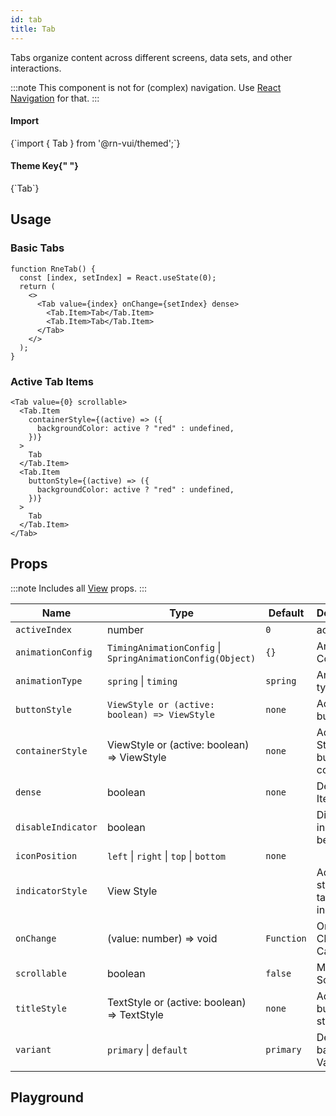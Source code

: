 ```yaml
---
id: tab
title: Tab
---
```



<IconsStyle />

Tabs organize content across different screens, data sets, and other interactions.

:::note
This component is not for (complex) navigation. Use [React Navigation](https://reactnavigation.org) for that.
:::

<div class="row inline-flex-center">
  <div class="col col--3">
    <h4>Import</h4>
  </div>
  <div class="col col--9">
    <CodeBlock>{`import { Tab } from '@rn-vui/themed';`}</CodeBlock>
  </div>
  <div class="col col--3">
    <h4>
      Theme Key{" "}
      <a href="../customizing#using-themeprovider">
        <BiInfoCircle />
      </a>
    </h4>
  </div>
  <div class="col col--9">
    <CodeBlock>{`Tab`}</CodeBlock>
  </div>
</div>

## Usage

### Basic Tabs

```tsx live
function RneTab() {
  const [index, setIndex] = React.useState(0);
  return (
    <>
      <Tab value={index} onChange={setIndex} dense>
        <Tab.Item>Tab</Tab.Item>
        <Tab.Item>Tab</Tab.Item>
      </Tab>
    </>
  );
}
```

### Active Tab Items

```tsx live
<Tab value={0} scrollable>
  <Tab.Item
    containerStyle={(active) => ({
      backgroundColor: active ? "red" : undefined,
    })}
  >
    Tab
  </Tab.Item>
  <Tab.Item
    buttonStyle={(active) => ({
      backgroundColor: active ? "red" : undefined,
    })}
  >
    Tab
  </Tab.Item>
</Tab>
```

<Usage />

## Props

:::note
Includes all [View](https://reactnative.dev/docs/view#props) props.
:::

<div class='table-responsive'>

| Name               | Type                                                       | Default    | Description                              |
| ------------------ | ---------------------------------------------------------- | ---------- | ---------------------------------------- |
| `activeIndex`      | number                                                     | `0`        | active index                             |
| `animationConfig`  | `TimingAnimationConfig` \| `SpringAnimationConfig(Object)` | `{}`       | Animation Config                         |
| `animationType`    | `spring` \| `timing`                                       | `spring`   | Animation type                           |
| `buttonStyle`      | `ViewStyle or (active: boolean) => ViewStyle`              | `none`     | Additional button style                  |
| `containerStyle`   | ViewStyle or (active: boolean) => ViewStyle                | `none`     | Additional Styling for button container. |
| `dense`            | boolean                                                    | `none`     | Dense Tab Item                           |
| `disableIndicator` | boolean                                                    |            | Disable the indicator below.             |
| `iconPosition`     | `left` \| `right` \| `top` \| `bottom`                     | `none`     |                                          |
| `indicatorStyle`   | View Style                                                 |            | Additional styling for tab indicator.    |
| `onChange`         | (value: number) => void                                    | `Function` | On Index Change Callback.                |
| `scrollable`       | boolean                                                    | `false`    | Makes Tab Scrolling                      |
| `titleStyle`       | TextStyle or (active: boolean) => TextStyle                | `none`     | Additional button title style            |
| `variant`          | `primary` \| `default`                                     | `primary`  | Define the background Variant.           |

</div>

## Playground

<Play />
